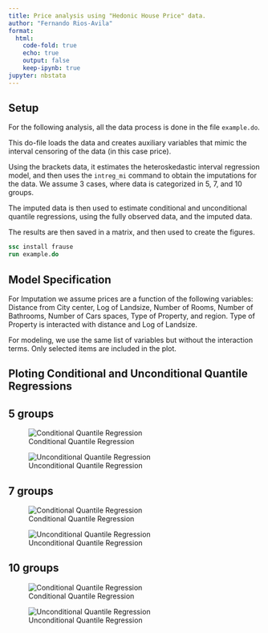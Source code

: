 ```yaml
---
title: Price analysis using "Hedonic House Price" data.
author: "Fernando Rios-Avila"
format: 
  html: 
    code-fold: true
    echo: true
    output: false
    keep-ipynb: true
jupyter: nbstata
---
```


## Setup

For the following analysis, all the data process is done in the file `example.do`.

This do-file loads the data and creates auxiliary variables that mimic the interval censoring of the data (in this case price). 

Using the brackets data, it estimates the heteroskedastic interval regression model, and then uses the `intreg_mi` command to obtain the imputations for the data. We assume 3 cases, where data is categorized in 5, 7, and 10 groups.

The imputed data is then used to estimate conditional and unconditional quantile regressions, using the fully observed data, and the imputed data.

The results are then saved in a matrix, and then used to create the figures.

```stata
ssc install frause
run example.do
```

## Model Specification

For Imputation we assume prices are a function of the following variables: Distance from City center, Log of Landsize, Number of Rooms, Number of Bathrooms, Number of Cars spaces, Type of Property, and region. Type of Property is interacted with distance and Log of Landsize. 

For modeling, we use the same list of variables but without the interaction terms. Only selected
items are included in the plot.

## Ploting Conditional and Unconditional Quantile Regressions

:::{.panel-tabset}

## 5 groups

::: {layout-ncol=2 .column-screen}

![Conditional Quantile Regression](fig_5_cqr.png)

![Unconditional Quantile Regression](fig_5_uqr.png)

:::


## 7 groups

::: {layout-ncol=2 .column-screen}

![Conditional Quantile Regression](fig_7_cqr.png)

![Unconditional Quantile Regression](fig_7_uqr.png)

:::


## 10 groups

::: {layout-ncol=2 .column-screen}

![Conditional Quantile Regression](fig_10_cqr.png)

![Unconditional Quantile Regression](fig_10_uqr.png)

:::

:::